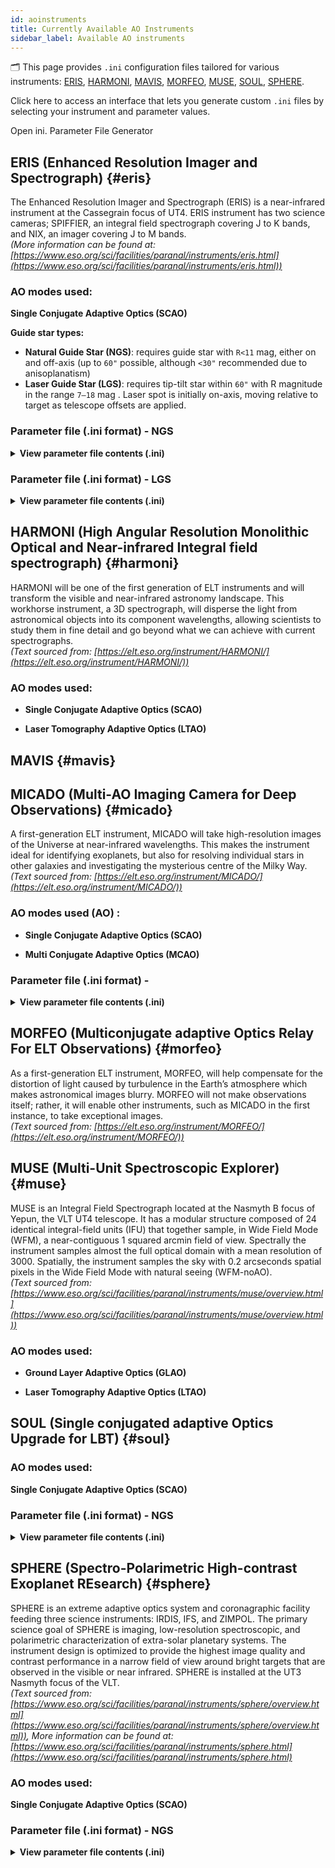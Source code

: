 ```yaml
---
id: aoinstruments
title: Currently Available AO Instruments
sidebar_label: Available AO instruments 
---
```


<!-- import IniGenerator from '@site/src/components/IniGenerator'; -->

🗂️ This page provides `.ini` configuration files tailored for various instruments: [ERIS](#eris), [HARMONI](#harmoni), [MAVIS](#mavis), [MORFEO](#morfeo), [MUSE](#muse), [SOUL](#soul), [SPHERE](#sphere).

Click here to access an interface that lets you generate custom `.ini` files by selecting your instrument and parameter values.


<div
  style={{ display: 'flex', justifyContent: 'center', alignItems:'center' }}
  >
  <Link to="/docs/orion/interactivetools" style={{
    display: 'inline-block',
    marginTop: '0.5rem',
    padding: '1.0rem 2.2rem',
    height: '4rem',
    verticalAlign: 'middle',
    backgroundColor: '#3578e5',
    color: '#fff',
    borderRadius: '0.5rem',
    textDecoration: 'none',
    fontWeight: 'bold',
    fontSize: '1.5rem',
    textAlign: 'center',
    lineHeight: 'normal',
  }}>
  Open ini. Parameter File Generator
  </Link>
</div>
<!-- <IniGenerator /> -->

## ERIS (Enhanced Resolution Imager and Spectrograph) {#eris}

The Enhanced Resolution Imager and Spectrograph (ERIS) is a near-infrared instrument at the Cassegrain focus of UT4. ERIS instrument has two science cameras; SPIFFIER, an integral field spectrograph covering J to K bands, and NIX, an imager covering J to M bands. <br />
_(More information can be found at: [https://www.eso.org/sci/facilities/paranal/instruments/eris.html](https://www.eso.org/sci/facilities/paranal/instruments/eris.html))_ <br />

### AO modes used:
**Single Conjugate Adaptive Optics (SCAO)** 

**Guide star types:**
- **Natural Guide Star (NGS)**: requires guide star with `R<11` mag, either on and off-axis (up to `60"` possible, although `<30"` recommended due to anisoplanatism)
- **Laser Guide Star (LGS)**: requires tip-tilt star within <code>60"</code> with R magnitude in the range `7–18` mag . Laser spot is initially on-axis, moving relative to target as telescope offsets are applied.

### Parameter file (.ini format) - NGS

<p align="justify">

<details>
  <summary><strong>View parameter file contents (.ini)</strong></summary>


<pre><code>
[telescope]
TelescopeDiameter = 8.
ZenithAngle = 30.0
ObscurationRatio = 0.16
Resolution = 128
TechnicalFoV = 120

[atmosphere]
Wavelength = 500e-9
Seeing = 0.8
L0 = 22.0
Cn2Weights = [0.59, 0.02, 0.04, 0.06, 0.01, 0.05, 0.09, 0.04, 0.05, 0.05]
Cn2Heights = [30, 140, 281, 562, 1125, 2250, 4500, 7750, 11000, 14000]
WindSpeed = [6.6, 5.9, 5.1, 4.5, 5.1, 8.3, 16.3, 10.2, 14.3, 17.5]
WindDirection = [0., 0., 0., 0., 90., -90., -90., 90., 0., 0.]
r0_Value = 0
testWindspeed = 0

[sources_science]
Wavelength = [1.650e-06]
Zenith = [0.0]
Azimuth = [0.0]

[sources_HO]
Wavelength = [750e-9]
Zenith = [0.0]
Azimuth = [0.0]
Height = 0

[sensor_science]
PixelScale = 14
FieldOfView = 256

[sensor_HO]
WfsType = 'Shack-Hartmann'
Modulation = None
PixelScale = 832
FieldOfView = 6
Binning = 1
NumberPhotons = [100.0]
SigmaRON = 0.2
ExcessNoiseFactor = 2.0
Algorithm = 'wcog'
NumberLenslets = [40]
NoiseVariance = [None]

[DM]
NumberActuators = [40]
DmPitchs = [0.2]
DmHeights = [0.0]
AoArea = 'circle'

[RTC]
LoopGain_HO = 0.3
SensorFrameRate_HO = 1000.0
LoopDelaySteps_HO = 3
  </code></pre>
</details> 

### Parameter file (.ini format) - LGS

<details>
  <summary><strong>View parameter file contents (.ini)</strong></summary>

<pre><code>

[telescope]
TelescopeDiameter = 8.
ZenithAngle = 30.0
ObscurationRatio = 0.16
Resolution = 128
TechnicalFoV = 60

[atmosphere]
Wavelength = 500e-9
Seeing = 0.8
L0 = 22.0
Cn2Weights = [0.59, 0.02, 0.04, 0.06, 0.01, 0.05, 0.09, 0.04, 0.05, 0.05]
Cn2Heights = [30, 140, 281, 562, 1125, 2250, 4500, 7750, 11000, 14000]
WindSpeed = [6.6, 5.9, 5.1, 4.5, 5.1, 8.3, 16.3, 10.2, 14.3, 17.5]
WindDirection = [0., 0., 0., 0., 90., -90., -90., 90., 0., 0.]

[sources_science]
Wavelength = [1.650e-06]
Zenith = [0.0]
Azimuth = [0.0]

[sources_HO]
Wavelength = [589e-9]
Zenith = [0.0]
Azimuth = [0.0]
Height = 90000

[sources_LO]
Wavelength = [750e-09]
Zenith = [0.0]
Azimuth = [0.0]

[sensor_science]
PixelScale = 14
FieldOfView = 256

[sensor_HO]
WfsType = 'Shack-Hartmann'
Modulation = None
PixelScale = 832
FieldOfView = 6
Binning = 1
NumberPhotons = [100.0]
SigmaRON = 0.2
ExcessNoiseFactor = 2.0
Algorithm = 'cog'
NumberLenslets = [40]
NoiseVariance = [None]

[sensor_LO]
WfsType = 'Shack-Hartmann'
Modulation = None
PixelScale = 417
FieldOfView = 48
Binning = 1
NumberPhotons = [100.0]
SigmaRON = 0.2
Dark = 0.0
SkyBackground = 0.0
ExcessNoiseFactor = 2.0
NumberLenslets = [4]
NoiseVariance = [None]
WindowRadiusWCoG = 6
ThresholdWCoG = 0.0
NewValueThrPix = 0.0

[DM]
NumberActuators = [40]
DmPitchs = [0.2]
DmHeights = [0.0]
AoArea = 'circle'

[RTC]
LoopGain_HO = 0.3
LoopGain_LO = 'optimize'
SensorFrameRate_HO = 1000.0
LoopDelaySteps_HO = 3
SensorFrameRate_LO = 500.0
LoopDelaySteps_LO = 2

  </code></pre>
</details> 

</p>




## HARMONI (High Angular Resolution Monolithic Optical and Near-infrared Integral field spectrograph) {#harmoni}

HARMONI will be one of the first generation of ELT instruments and will transform the visible and near-infrared astronomy landscape. This workhorse instrument, a 3D spectrograph, will disperse the light from astronomical objects into its component wavelengths, allowing scientists to study them in fine detail and go beyond what we can achieve with current spectrographs. <br/>
_(Text sourced from: [https://elt.eso.org/instrument/HARMONI/](https://elt.eso.org/instrument/HARMONI/))_ <br />

### AO modes used:
- **Single Conjugate Adaptive Optics (SCAO)**

- **Laser Tomography Adaptive Optics (LTAO)**

## MAVIS {#mavis}

## MICADO (Multi-AO Imaging Camera for Deep Observations) {#micado}

A first-generation ELT instrument, MICADO will take high-resolution images of the Universe at near-infrared wavelengths. This makes the instrument ideal for identifying exoplanets, but also for resolving individual stars in other galaxies and investigating the mysterious centre of the Milky Way. <br />
_(Text sourced from: [https://elt.eso.org/instrument/MICADO/](https://elt.eso.org/instrument/MICADO/))_ <br />

### AO modes used (AO) :
- **Single Conjugate Adaptive Optics (SCAO)**
 

- **Multi Conjugate Adaptive Optics (MCAO)**



### Parameter file (.ini format) - 

<details>
  <summary><strong>View parameter file contents (.ini)</strong></summary>

<pre><code>

[telescope]
; telescope diameter in meters - required
TelescopeDiameter = 38.5
; telescope zenith angle in degrees - optional - default: 0.0
ZenithAngle = 30.0
; pupil obstruction ratio due to the secondary in relative unites to the telescope diameter - optional - default: 0.0
ObscurationRatio = 0.28
; pupil resolution in pixels - required
Resolution = 480
; path to the pupil model in .fits file - optional (if provided, the pupil model is interpolated) - default: ''
PathPupil = 'tiptop/data/EELT480pp0.0803m_obs0.283_spider2023.fits'
; path to a map of static aberrations (nm) in .fits file - optional - default: ''
# 44 nm RMS static WF error from M1 (ESO datapackage version 2)
PathStaticOn = 'tiptop/data/ELT_M1_static_wfe_480px.fits'
#zCoefStaticOn = [0,0,1000]
; path to a model of amplitude apodizaton of the electric field in the pupil in .fits file - optional - default: ''
PathApodizer = ''
; path to a model of a basis of modes to describe addtionnal static aberrations - optional - default: ''
PathStatModes = '' 
; pupil angle in degrees - optional - default: 0.0
PupilAngle = 0.0
# ELT tip & tilt wind shake when wind speed on M2 is 8 m/s
windPsdFile = 'tiptop/data/morfeo_windshake8ms_psd_2022_1k.fits'
TechnicalFoV = 10
# additional error budget coming from sources not included in the simulation
# M1 missing segments + M1 reflectivity + NCPA
# see Vidal+ 2022
extraErrorNm = 50
# jitter_FWHM --> 10 nm RMS tip error is 0.505arcesc for a 38.5 m pupil
# extra error on tip/tilt 138 nm (6.9706) to consider tilt error due to windshake and vibrations
# see Vidal+ 2022
#jitter_FWHM = 6.9706
# 65 nm RMS
jitter_FWHM = 3.26

[atmosphere]
; wavelength of definition of atmosphere statistics  -  optional - default 500e-9
Wavelength = 500e-9
; seeing at zenith in arcsec- required
Seeing = 0.65
L0 = 25.0
Cn2Heights = [30.0000, 90.0000, 150.000, 200.000, 245.000, 300.000, 390.000, 600.000, 1130.00, 1880.00, 2630.00, 3500.00, 4500.00, 5500.00, 6500.00, 7500.00, 8500.00, 9500.00, 10500.0, 11500.0, 12500.0, 13500.0, 14500.0, 15500.0, 16500.0, 17500.0, 18500.0, 19500.0, 20500.0, 21500.0, 22500.0, 23500.0, 24500.0, 25500.0, 26500.0]      
Cn2Weights = [0.241954, 0.119977, 0.0968817, 0.0589889, 0.0472911, 0.0472911, 0.0472911, 0.0472911, 0.0398925, 0.0323939, 0.0161969, 0.0260951, 0.0155971, 0.0103980, 0.00999811, 0.0119977, 0.00400924, 0.0139974, 0.0129975, 0.00700868, 0.0159970, 0.0258951, 0.0190964, 0.00986813, 0.00616883, 0.00400924, 0.00246953, 0.00215959, 0.00184965, 0.00135974, 0.00110979, 0.000616883, 0.000925825, 0.000493907, 0.000431918]
WindSpeed = [5.5, 5.5, 5.1, 5.5, 5.6, 5.7, 5.8, 6.0, 6.5, 7.0, 7.5, 8.5, 9.5, 11.5, 17.5, 23.0, 26.0, 29.0, 32.0, 27.0, 22.0, 14.5, 9.5, 6.3, 5.5, 6.0, 6.5, 7.0, 7.5, 8.0, 8.5, 9.0, 9.5, 10.0, 10.0]
WindDirection = [0, -180, 0, 0, 90, 180, 0, 0, 0, -180, 0, 0, -90, 0, 90, -180, 90, 0, -90, -90, 0, -90, 0, 0, 180, 180, 0, -180, 90, 0, 0, 180, -90, 90, -90]

[sources_science]
;list of central wavelengths for each frame - required (currenlty only a list of one value is supported)
Wavelength = [2200e-9]
;list of polar coordinates of the sciences sources; zenith in arcsec and azimuth in degrees - optional -  default: [0.0]
Zenith = [0.0]
Azimuth = [0.0]

[sources_HO]
;Sensing wavelength for HO modes in meters - required
Wavelength = 700e-9
;list of polar coordinates of the guide stars sources; zenith in arcsec and azimuth in degrees - optional - default [0.0]
Zenith = [0.0]
Azimuth = [0.0]
;altitude of the guide stars (0 if infinite) - optional - default: 0.0
Height = 0.0

[sensor_science]
;pixel/spaxel scale in mas - required
PixelScale = 4
FieldOfView = 2048

[sensor_HO]
;WFS type - optional - default : Shack-Hartmann
WfsType = 'Pyramid'
;Spot modulation radius in lambda/D units for pyramid WFS - optional - default : None
Modulation = 3
;HO WFS pixel scale in [mas] - required
PixelScale = 220      
;Number of pixels per subaperture - required
FieldOfView = 2  
;binning factor - optional - default: 1
Binning = 1
;Flux return in [nph/frame/subaperture] - required
NumberPhotons = [1000]                     
;read-out noise std in [e-] - required
SigmaRON = 0.2              
;excess noise factor - optional - default: 2.0                     
ExcessNoiseFactor = 2.0 
;Number of WFS lenslets - required
NumberLenslets = [90]    
;Size of WFS lenslets in meters- optional
SizeLenslets = [0.4]                                                     

 
[DM]
;DM actuators pitch in meters - required
NumberActuators = [80]
;DM actuators pitch in meters - required
DmPitchs = [0.5]
;DM influence function model - optional - default: 'gaussian'
InfModel = 'gaussian'
;DM influence function model  mechanical coupling- optional - default: [0.2]
InfCoupling = [0.2]
;DM altitude in m - optional - default: [0.0]
DmHeights = [600.0] 
;Zenith position in arcsec - optional - default: [0.0]
OptimizationZenith = [0] 
;Azimuth in degrees - optional - default: [0.0]
OptimizationAzimuth = [0] 
;Weights - optional - default: [1.0]
OptimizationWeight  = [1]   
;Matrix Conditioning - optional - default: 1e2
OptimizationConditioning = 1.0e2 
; Number of reconstructed layers for tomographic systems - optional - default: 10
NumberReconstructedLayers= 10
;Shape of the AO-corrected area - optional - default: 'circle'
AoArea = 'circle'

[RTC]
;HO Loop gain - required
LoopGain_HO = 0.5                               
;HO loop frequency in [Hz] - required
SensorFrameRate_HO = 500.0
;HO loop frame delay - required
LoopDelaySteps_HO = 2   

  </code></pre>
</details> 

## MORFEO (Multiconjugate adaptive Optics Relay For ELT Observations) {#morfeo}

As a first-generation ELT instrument, MORFEO, will help compensate for the distortion of light caused by turbulence in the Earth’s atmosphere which makes astronomical images blurry. MORFEO will not make observations itself; rather, it will enable other instruments, such as MICADO in the first instance, to take exceptional images. <br />
_(Text sourced from: [https://elt.eso.org/instrument/MORFEO/](https://elt.eso.org/instrument/MORFEO/))_

## MUSE (Multi-Unit Spectroscopic Explorer) {#muse}

MUSE is an Integral Field Spectrograph located at the Nasmyth B focus of Yepun, the VLT UT4 telescope. It has a modular structure composed of 24 identical integral-field units (IFU) that together sample, in Wide Field Mode (WFM), a near-contiguous 1 squared arcmin field of view. Spectrally the instrument samples almost the full optical domain with a mean resolution of 3000. Spatially, the instrument  samples the sky with 0.2 arcseconds spatial pixels in the Wide Field Mode with natural seeing (WFM-noAO). <br />
_(Text sourced from: [https://www.eso.org/sci/facilities/paranal/instruments/muse/overview.html](https://www.eso.org/sci/facilities/paranal/instruments/muse/overview.html))_

### AO modes used:
- **Ground Layer Adaptive Optics (GLAO)**

- **Laser Tomography Adaptive Optics (LTAO)**


## SOUL (Single conjugated adaptive Optics Upgrade for LBT) {#soul}

### AO modes used:
**Single Conjugate Adaptive Optics (SCAO)**

### Parameter file (.ini format) - NGS

<details>
  <summary><strong>View parameter file contents (.ini)</strong></summary>

<pre><code>
[telescope]
TelescopeDiameter = 8.222
ZenithAngle = 30.0
ObscurationRatio = 0.111
Resolution = 150
TechnicalFoV = 10

[atmosphere]
Wavelength = 500e-9
Seeing = 0.8
L0 = 40.0
Cn2Weights = [0.70, 0.06, 0.14, 0.10]
Cn2Heights = [119.,  837., 3045., 12780.]
WindSpeed = [5., 10., 30., 20.]
WindDirection = [0., 0., 0., 0.]

[sources_science]
Wavelength = [2150e-9]
Zenith = [0.0]
Azimuth = [0.0]

[sources_HO]
Wavelength = 750e-9
Zenith = [0.0]
Azimuth = [0.0]
Height = 0.0

[sensor_science]
PixelScale = 14.9
FieldOfView = 256

[sensor_HO]
WfsType = 'Pyramid'
Modulation = 3
PixelScale = 1000      
FieldOfView = 2  
NumberPhotons = [10]    
SigmaRON = 0.0               
ExcessNoiseFactor = 2.0 
NumberLenslets = [40]    
SizeLenslets = [0.2]  
NoiseVariance = [None]

[DM]
NumberActuators = [30]
DmPitchs = [0.275]
DmHeights = [0.0] 
AoArea = 'circle'

[RTC]
LoopGain_HO = 0.3                               
SensorFrameRate_HO = 1700.0
LoopDelaySteps_HO = 3   
  </code></pre>
</details>

## SPHERE (Spectro-Polarimetric High-contrast Exoplanet REsearch) {#sphere}

SPHERE is an extreme adaptive optics system and coronagraphic facility feeding three science instruments: IRDIS, IFS, and ZIMPOL. The primary science goal of SPHERE is imaging, low-resolution spectroscopic, and polarimetric characterization of extra-solar planetary systems. The instrument design is optimized to provide the highest image quality and contrast performance in a narrow field of view around bright targets that are observed in the visible or near infrared. SPHERE is installed at the UT3 Nasmyth focus of the VLT. <br />
_(Text sourced from: [https://www.eso.org/sci/facilities/paranal/instruments/sphere/overview.html](https://www.eso.org/sci/facilities/paranal/instruments/sphere/overview.html)), More information can be found at: [https://www.eso.org/sci/facilities/paranal/instruments/sphere.html](https://www.eso.org/sci/facilities/paranal/instruments/sphere.html)_ <br />

### AO modes used:
**Single Conjugate Adaptive Optics (SCAO)**

### Parameter file (.ini format) - NGS

<details>
  <summary><strong>View parameter file contents (.ini)</strong></summary>

 <pre><code>

[telescope]
TelescopeDiameter = 8.0
ZenithAngle = 30.0
ObscurationRatio = 0.16
Resolution = 128
TechnicalFoV=10

[atmosphere]
Wavelength = 500e-9
Seeing = 0.7
L0 = 22.0
Cn2Weights = [0.59, 0.02, 0.04, 0.06, 0.01, 0.05, 0.09, 0.04, 0.05, 0.05]
Cn2Heights = [30, 140, 281, 562, 1125, 2250, 4500, 7750, 11000, 14000]
WindSpeed = [6.6, 5.9, 5.1, 4.5, 5.1, 8.3, 16.3, 10.2, 14.3, 17.5]
WindDirection = [0., 0., 0., 0., 90., -90., -90., 90., 0., 0.]
r0_Value=0
testWindspeed=0

[sources_science]
Wavelength = [1.65e-06]
Zenith = [0.0]
Azimuth = [0.0]

[sources_HO]
Wavelength = 7e-07
Zenith = [0.0]
Azimuth = [0.0]
Height = 0.0

[sensor_science]
PixelScale = 12.25
FieldOfView = 256

[sensor_HO]
WfsType = 'Shack-Hartmann'
Modulation = None
PixelScale = 417
FieldOfView = 6
NumberPhotons = [20.0]
SigmaRON = 0.2
ExcessNoiseFactor = 2.0
Algorithm = 'wcog'
NumberLenslets = [40]
NoiseVariance = [None]

[DM]
NumberActuators = [40]
DmPitchs = [0.2]
DmHeights = [0.0]
AoArea = 'square'

[RTC]
LoopGain_HO = 0.3
SensorFrameRate_HO = 1380.0
LoopDelaySteps_HO = 3

  </code></pre>
</details>

